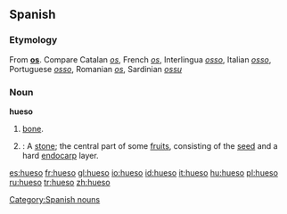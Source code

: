 ==Spanish==

===Etymology===
From {{L.|es}} '''[[os#Latin|os]]'''. Compare Catalan ''[[os]]'', French ''[[os]]'', Interlingua ''[[osso]]'', Italian ''[[osso]]'', Portuguese ''[[osso]]'', Romanian ''[[os]]'', Sardinian ''[[ossu]]''

===Noun===
'''hueso''' {{m}}

# [[bone]].
# {{botany}}: A [[stone]]; the central part of some [[fruit]]s, consisting of the [[seed]] and a hard [[endocarp]] layer. 

[[Category:Spanish nouns]]

[[es:hueso]]
[[fr:hueso]]
[[gl:hueso]]
[[io:hueso]]
[[id:hueso]]
[[it:hueso]]
[[hu:hueso]]
[[pl:hueso]]
[[ru:hueso]]
[[tr:hueso]]
[[zh:hueso]]